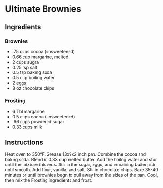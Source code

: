 # Ultimate Brownies

## Ingredients

### Brownies

* .75 cups cocoa (unsweetened)
* 0.66 cup margarine, melted
* 2 cups sugra 
* 0.25 tsp salt
* 0.5 tsp baking soda
* 0.5 cup boiling water
* 2 eggs
* 8 oz chocolate chips

### Frosting
 
* 6 Tbl margarine
* 0.5 cups cocoa (unsweetened)
* .66 cups powdered sugar
* 0.33 cups milk

## Instructions

Heat oven to 350&deg;F. Grease 13x9x2 inch pan. Combine the cocoa and bakng soda. Blend in 0.33 cup melted butter. Add the boilng water and stur until the mixture thickens. Stir in the sugar, eggs, and remaining butter; stir until smooth. Add flour, vanilla, and salt. Stir in chocolate chips. Bake 35-40 minutes or until brownies begn to pull away from the sides of the pan. Cool, then mix the Frosting ingredients and frost.